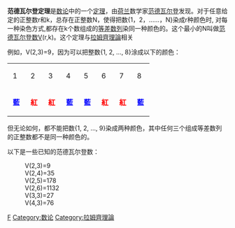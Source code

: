 '''范德瓦尔登定理'''是[[数论|数论]]中的一个[[定理|定理]]，由[[荷兰|荷兰]]数学家[[范德瓦尔登|范德瓦尔登]]发现。对于任意给定的正整数r和k，总存在正整数N，使得把数{1，2，……，N}染成r种颜色时, 对每一种染色方式,都存在k个数组成的[[等差数列|等差数列]]染同一种颜色的。这个最小的N叫做[[范德瓦尔登数|范德瓦尔登数]]V(r,k)。这个定理与[[拉姆齊理論|拉姆齊理論]]相关

例如，V(2,3)=9，因为可以把整数{1, 2, …, 8}涂成以下的颜色：

{|class="wikitable"
| 1 
| 2 
| 3 
| 4 
| 5 
| 6 
| 7 
| 8 
|-
| '''<span style="color:blue;">藍</span>''' 
| '''<span style="color:red;">紅</span>''' 
| '''<span style="color:red;">紅</span>''' 
| '''<span style="color:blue;">藍</span>''' 
| '''<span style="color:blue;">藍</span>''' 
| '''<span style="color:red;">紅</span>''' 
| '''<span style="color:red;">紅</span>''' 
| '''<span style="color:blue;">藍</span>''' 
|}

但无论如何，都不能把数{1, 2, …, 9}染成两种颜色，其中任何三个组成等差数列的正整数都不是同一种颜色的。

以下是一些已知的范德瓦尔登数：
:V(2,3)=9 
:V(2,4)=35 
:V(2,5)=178 
:V(2,6)=1132
:V(3,3)=27 
:V(4,3)=76 
[[Category:数学定理|F]]
[[Category:数论|Category:数论]]
[[Category:拉姆齊理論|Category:拉姆齊理論]]